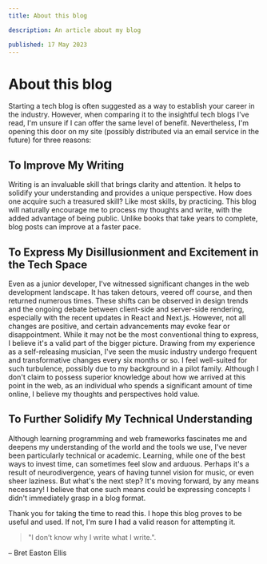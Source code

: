 ```yaml
---
title: About this blog

description: An article about my blog

published: 17 May 2023
---
```


<BlogImage
	alt="Fresh Homepage"
	src="/blog/firstreformed.png"
	width={600}
	height={346}
/>

# About this blog

Starting a tech blog is often suggested as a way to establish your career in the industry. However, when comparing it to the insightful tech blogs I've read, I'm unsure if I can offer the same level of benefit. Nevertheless, I'm opening this door on my site (possibly distributed via an email service in the future) for three reasons:

## To Improve My Writing

Writing is an invaluable skill that brings clarity and attention. It helps to solidify your understanding and provides a unique perspective. How does one acquire such a treasured skill? Like most skills, by practicing. This blog will naturally encourage me to process my thoughts and write, with the added advantage of being public. Unlike books that take years to complete, blog posts can improve at a faster pace.

## To Express My Disillusionment and Excitement in the Tech Space

Even as a junior developer, I've witnessed significant changes in the web development landscape. It has taken detours, veered off course, and then returned numerous times. These shifts can be observed in design trends and the ongoing debate between client-side and server-side rendering, especially with the recent updates in React and Next.js. However, not all changes are positive, and certain advancements may evoke fear or disappointment. While it may not be the most conventional thing to express, I believe it's a valid part of the bigger picture. Drawing from my experience as a self-releasing musician, I've seen the music industry undergo frequent and transformative changes every six months or so. I feel well-suited for such turbulence, possibly due to my background in a pilot family. Although I don't claim to possess superior knowledge about how we arrived at this point in the web, as an individual who spends a significant amount of time online, I believe my thoughts and perspectives hold value.

## To Further Solidify My Technical Understanding

Although learning programming and web frameworks fascinates me and deepens my understanding of the world and the tools we use, I've never been particularly technical or academic. Learning, while one of the best ways to invest time, can sometimes feel slow and arduous. Perhaps it's a result of neurodivergence, years of having tunnel vision for music, or even sheer laziness. But what's the next step? It's moving forward, by any means necessary! I believe that one such means could be expressing concepts I didn't immediately grasp in a blog format.

Thank you for taking the time to read this. I hope this blog proves to be useful and used. If not, I'm sure I had a valid reason for attempting it.

> "I don’t know why I write what I write.".

– Bret Easton Ellis
